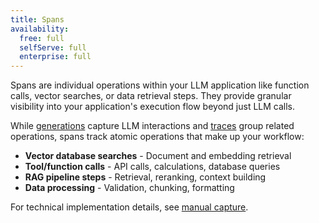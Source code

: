 ```yaml
---
title: Spans
availability:
  free: full
  selfServe: full
  enterprise: full
---
```


Spans are individual operations within your LLM application like function calls, vector searches, or data retrieval steps. They provide granular visibility into your application's execution flow beyond just LLM calls.

While [generations](/docs/llm-observability/generations) capture LLM interactions and [traces](/docs/llm-observability/traces) group related operations, spans track atomic operations that make up your workflow:

- **Vector database searches** - Document and embedding retrieval
- **Tool/function calls** - API calls, calculations, database queries  
- **RAG pipeline steps** - Retrieval, reranking, context building
- **Data processing** - Validation, chunking, formatting

For technical implementation details, see [manual capture](/docs/llm-observability/manual-capture).